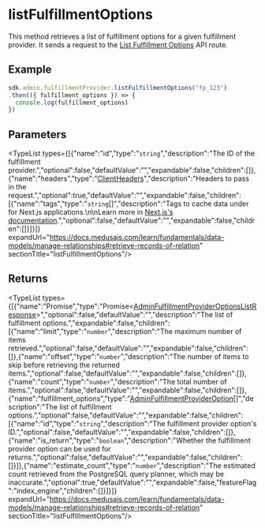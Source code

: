 
# listFulfillmentOptions

This method retrieves a list of fulfillment options for a given fulfillment provider. It sends a request to the
[List Fulfillment Options](https://docs.medusajs.com/api/admin#fulfillment-providers\_getfulfillmentprovidersidoptions)
API route.

## Example

```ts
sdk.admin.fulfillmentProvider.listFulfillmentOptions("fp_123")
.then(({ fulfillment_options }) => {
  console.log(fulfillment_options)
})
```

## Parameters

<TypeList types={[{"name":"id","type":"`string`","description":"The ID of the fulfillment provider.","optional":false,"defaultValue":"","expandable":false,"children":[]},{"name":"headers","type":"[ClientHeaders](../../../types/js_sdk.admin.ClientHeaders/page.mdx)","description":"Headers to pass in the request.","optional":true,"defaultValue":"","expandable":false,"children":[{"name":"tags","type":"`string`[]","description":"Tags to cache data under for Next.js applications.\n\nLearn more in [Next.js's documentation](https://nextjs.org/docs/app/building-your-application/caching#fetch-optionsnexttags-and-revalidatetag).","optional":false,"defaultValue":"","expandable":false,"children":[]}]}]} expandUrl="https://docs.medusajs.com/learn/fundamentals/data-models/manage-relationships#retrieve-records-of-relation" sectionTitle="listFulfillmentOptions"/>

## Returns

<TypeList types={[{"name":"Promise","type":"Promise&#60;[AdminFulfillmentProviderOptionsListResponse](../../../../../types/HttpTypes/interfaces/types.HttpTypes.AdminFulfillmentProviderOptionsListResponse/page.mdx)&#62;","optional":false,"defaultValue":"","description":"The list of fulfillment options.","expandable":false,"children":[{"name":"limit","type":"`number`","description":"The maximum number of items retrieved.","optional":false,"defaultValue":"","expandable":false,"children":[]},{"name":"offset","type":"`number`","description":"The number of items to skip before retrieving the returned items.","optional":false,"defaultValue":"","expandable":false,"children":[]},{"name":"count","type":"`number`","description":"The total number of items.","optional":false,"defaultValue":"","expandable":false,"children":[]},{"name":"fulfillment_options","type":"[AdminFulfillmentProviderOption](../../../../../types/HttpTypes/interfaces/types.HttpTypes.AdminFulfillmentProviderOption/page.mdx)[]","description":"The list of fulfillment options.","optional":false,"defaultValue":"","expandable":false,"children":[{"name":"id","type":"`string`","description":"The fulfillment provider option's ID.","optional":false,"defaultValue":"","expandable":false,"children":[]},{"name":"is_return","type":"`boolean`","description":"Whether the fulfillment provider option can be used for returns.","optional":false,"defaultValue":"","expandable":false,"children":[]}]},{"name":"estimate_count","type":"`number`","description":"The estimated count retrieved from the PostgreSQL query planner, which may be inaccurate.","optional":true,"defaultValue":"","expandable":false,"featureFlag":"index_engine","children":[]}]}]} expandUrl="https://docs.medusajs.com/learn/fundamentals/data-models/manage-relationships#retrieve-records-of-relation" sectionTitle="listFulfillmentOptions"/>
